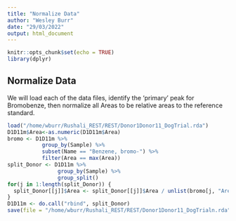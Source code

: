 ```yaml
---
title: "Normalize Data"
author: "Wesley Burr"
date: "29/03/2022"
output: html_document
---
```


```r
knitr::opts_chunk$set(echo = TRUE)
library(dplyr)
```

## Normalize Data

We will load each of the data files, identify the 'primary' peak for
Bromobenze, then normalize all Areas to be relative areas to the
reference standard.

```r
load("/home/wburr/Rushali_REST/REST/Donor1Donor11_DogTrial.rda")
D1D11m$Area<-as.numeric(D1D11m$Area)
bromo <- D1D11m %>% 
           group_by(Sample) %>% 
           subset(Name == "Benzene, bromo-") %>%
           filter(Area == max(Area))
split_Donor <- D1D11m %>% 
                group_by(Sample) %>%
                group_split()
for(j in 1:length(split_Donor)) {
  split_Donor[[j]]$Area <- split_Donor[[j]]$Area / unlist(bromo[j, "Area"])
}
D1D11m <- do.call("rbind", split_Donor)
save(file = "/home/wburr/Rushali_REST/REST/Donor1Donor11_DogTrialn.rda", D1D11m)
```

